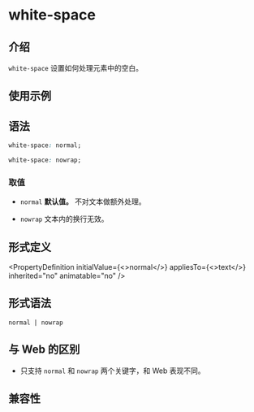 # white-space

## 介绍

`white-space` 设置如何处理元素中的空白。

## 使用示例


<Go
  example="css-api"
  defaultFile="src/white-space/App.tsx"
  img="/assets/doc/css/white-space.jpg"
  entry="src/white-space"
  defaultEntryFile="dist/white-space.lynx.bundle"
/>

## 语法

```css
white-space: normal;

white-space: nowrap;
```

### 取值

- `normal`
  **默认值。**
  不对文本做额外处理。

- `nowrap`
  文本内的换行无效。

## 形式定义


<PropertyDefinition
  initialValue={<>normal</>}
  appliesTo={<>text</>}
  inherited="no"
  animatable="no"
/>

## 形式语法

```
normal | nowrap
```

## 与 Web 的区别

- 只支持 `normal` 和 `nowrap` 两个关键字，和 Web 表现不同。

## 兼容性


<LegacyCompatTable metadata="css/properties/white-space" />
